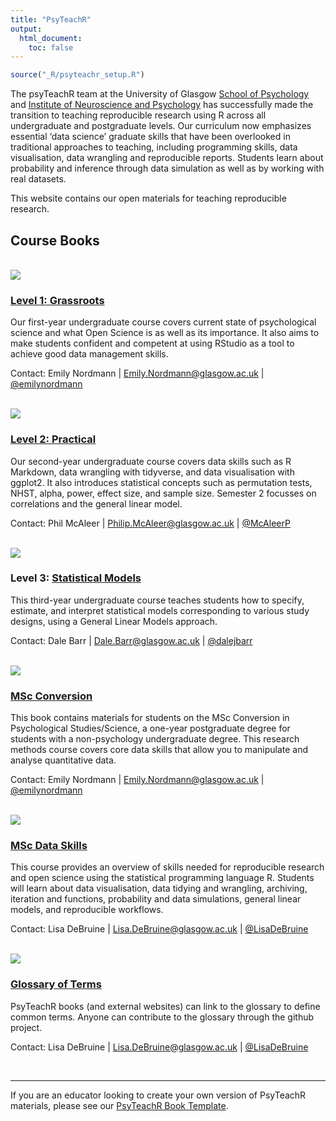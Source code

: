 ```yaml
---
title: "PsyTeachR"
output:
  html_document:
    toc: false
---
```


```r
source("_R/psyteachr_setup.R")
```

The psyTeachR team at the University of Glasgow [School of Psychology](https://www.gla.ac.uk/schools/psychology/) and [Institute of Neuroscience and Psychology](https://www.gla.ac.uk/researchinstitutes/neurosciencepsychology/) has successfully made the transition to teaching reproducible research using R across all undergraduate and postgraduate levels. Our curriculum now emphasizes essential ‘data science’ graduate skills that have been overlooked in traditional approaches to teaching, including programming skills, data visualisation, data wrangling and reproducible reports. Students learn about probability and inference through data simulation as well as by working with real datasets.

This website contains our open materials for teaching reproducible research.

## Course Books

<br><a class="logo" href="/ug1-practical/"><img src="images/L1.png"></a>

### [Level 1: Grassroots](/ug1-practical/)

Our first-year undergraduate course covers current state of psychological science and what Open Science is as well as its importance. It also aims to make students confident and competent at using RStudio as a tool to achieve good data management skills.

Contact: Emily Nordmann | 
<a href="mailto:Emily.Nordmann@glasgow.ac.uk?subject=PsyTeachR%20L1%20Book">Emily.Nordmann@glasgow.ac.uk</a> | 
[&commat;emilynordmann](https://twitter.com/emilynordmann)

<br><a class="logo" href="https://psyteachr.github.io/ug2-practical/"><img src="images/L2.png"></a>

### [Level 2: Practical](https://psyteachr.github.io/ug2-practical/)

Our second-year undergraduate course covers data skills such as R Markdown, data wrangling with tidyverse, and data visualisation with ggplot2. It also introduces statistical concepts such as permutation tests, NHST, alpha, power, effect size, and sample size. Semester 2 focusses on correlations and the general linear model.

Contact: Phil McAleer | 
<a href="mailto:Philip.McAleer@glasgow.ac.uk?subject=PsyTeachR%20L2%20Book">Philip.McAleer@glasgow.ac.uk</a> | 
[&commat;McAleerP](https://twitter.com/McAleerP)

<br><a class="logo" href="/ug3-stats/"><img class="logo" src="images/L3.png"></a>

### Level 3: [Statistical Models](/ug3-stats/)

This third-year undergraduate course teaches students how to specify, estimate, and interpret statistical models corresponding to various study designs, using a General Linear Models approach.

Contact: Dale Barr | 
<a href="mailto:Dale.Barr@glasgow.ac.uk?subject=PsyTeachR%20L3%20Book">Dale.Barr@glasgow.ac.uk</a> | 
[&commat;dalejbarr](https://twitter.com/dalejbarr)

<br><a class="logo" href="/msc-conv-f2f/"><img  src="images/msc_conv.png"> 

### [MSc Conversion](/msc-conv-f2f/)

This book contains materials for students on the MSc Conversion in Psychological Studies/Science, a one-year postgraduate degree for students with a non-psychology undergraduate degree. This research methods course covers core data skills that allow you to manipulate and analyse quantitative data.

Contact: Emily Nordmann | 
<a href="mailto:Emily.Nordmann@glasgow.ac.uk?subject=PsyTeachR%20MSc%20Book">Emily.Nordmann@glasgow.ac.uk</a> | 
[&commat;emilynordmann](https://twitter.com/emilynordmann)

<br><a class="logo" href="/msc-data-skills/"><img  src="images/msc_ds.png"></a>

### [MSc Data Skills](/msc-data-skills/)

This course provides an overview of skills needed for reproducible research and open science using the statistical programming language R. Students will learn about data visualisation, data tidying and wrangling, archiving, iteration and functions, probability and data simulations, general linear models, and reproducible workflows.

Contact: Lisa DeBruine | 
<a href="mailto:Lisa.DeBruine@glasgow.ac.uk?subject=PsyTeachR%20MSc%20Book">Lisa.DeBruine@glasgow.ac.uk</a> | 
[&commat;LisaDeBruine](https://twitter.com/LisaDeBruine)

<br><a class="logo" href="/glossary/"><img class="logo" src="images/glossary.png"></a>

### [Glossary of Terms](/glossary/)

PsyTeachR books (and external websites) can link to the glossary to define common terms. Anyone can contribute to the glossary through the github project.

Contact: Lisa DeBruine | 
<a href="mailto:Lisa.DeBruine@glasgow.ac.uk?subject=PsyTeachR%20Glossary">Lisa.DeBruine@glasgow.ac.uk</a> | 
[&commat;LisaDeBruine](https://twitter.com/LisaDeBruine)

<br/><hr>If you are an educator looking to create your own version of PsyTeachR materials, please see our [PsyTeachR Book Template](/book-template/).
